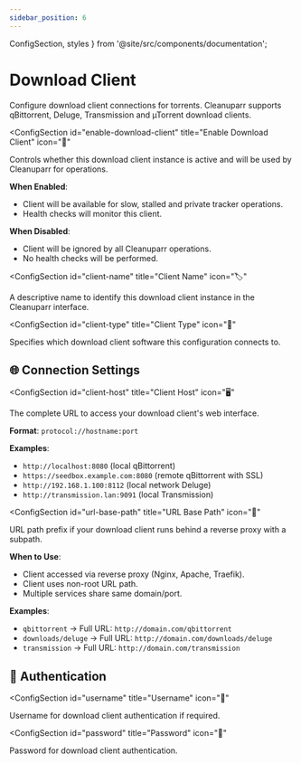 ```yaml
---
sidebar_position: 6
---
```


  ConfigSection, 
  styles 
} from '@site/src/components/documentation';

# Download Client

Configure download client connections for torrents. Cleanuparr supports qBittorrent, Deluge, Transmission and µTorrent download clients.

<div className={styles.documentationPage}>

<div className={styles.section}>

<ConfigSection
  id="enable-download-client"
  title="Enable Download Client"
  icon="🔄"
>

Controls whether this download client instance is active and will be used by Cleanuparr for operations.

**When Enabled**:
- Client will be available for slow, stalled and private tracker operations.
- Health checks will monitor this client.

**When Disabled**:
- Client will be ignored by all Cleanuparr operations.
- No health checks will be performed.

</ConfigSection>

<ConfigSection
  id="client-name"
  title="Client Name"
  icon="🏷️"
>

A descriptive name to identify this download client instance in the Cleanuparr interface.

</ConfigSection>

<ConfigSection
  id="client-type"
  title="Client Type"
  icon="📱"
>

Specifies which download client software this configuration connects to.

</ConfigSection>

</div>

<div className={styles.section}>

<h2 className={styles.sectionTitle}>
  <span className={styles.sectionIcon}>🌐</span>
  Connection Settings
</h2>

<ConfigSection
  id="client-host"
  title="Client Host"
  icon="🖥️"
>

The complete URL to access your download client's web interface.

**Format**: `protocol://hostname:port`

**Examples**:
- `http://localhost:8080` (local qBittorrent)
- `https://seedbox.example.com:8080` (remote qBittorrent with SSL)
- `http://192.168.1.100:8112` (local network Deluge)
- `http://transmission.lan:9091` (local Transmission)

</ConfigSection>

<ConfigSection
  id="url-base-path"
  title="URL Base Path"
  icon="📂"
>

URL path prefix if your download client runs behind a reverse proxy with a subpath.

**When to Use**:
- Client accessed via reverse proxy (Nginx, Apache, Traefik).
- Client uses non-root URL path.
- Multiple services share same domain/port.

**Examples**:
- `qbittorrent` → Full URL: `http://domain.com/qbittorrent`
- `downloads/deluge` → Full URL: `http://domain.com/downloads/deluge`
- `transmission` → Full URL: `http://domain.com/transmission`

</ConfigSection>

</div>

<div className={styles.section}>

<h2 className={styles.sectionTitle}>
  <span className={styles.sectionIcon}>🔐</span>
  Authentication
</h2>

<ConfigSection
  id="username"
  title="Username"
  icon="👤"
>

Username for download client authentication if required.

</ConfigSection>

<ConfigSection
  id="password"
  title="Password"
  icon="🔑"
>

Password for download client authentication.

</ConfigSection>

</div>

</div>
